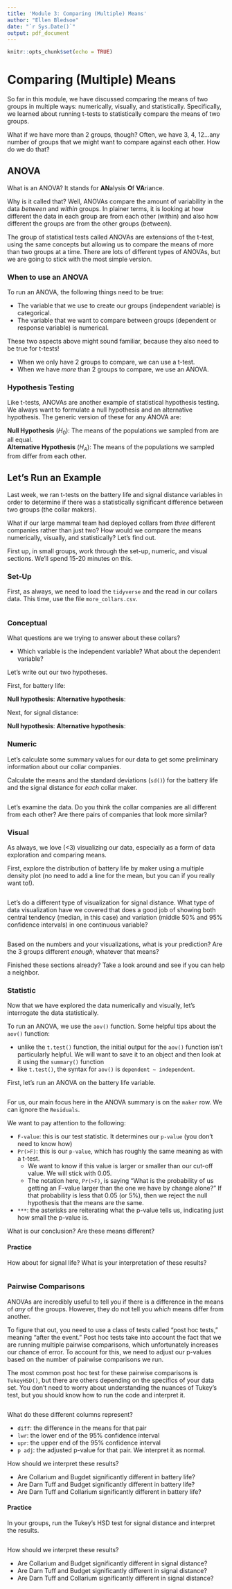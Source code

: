 ```yaml
---
title: 'Module 3: Comparing (Multiple) Means'
author: "Ellen Bledsoe"
date: "`r Sys.Date()`"
output: pdf_document
---
```


```r
knitr::opts_chunk$set(echo = TRUE)
```

# Comparing (Multiple) Means

So far in this module, we have discussed comparing the means of two groups in multiple ways: numerically, visually, and statistically. Specifically, we learned about running t-tests to statistically compare the means of two groups.

What if we have more than 2 groups, though? Often, we have 3, 4, 12...any number of groups that we might want to compare against each other. How do we do that?

## ANOVA

What is an ANOVA? It stands for **AN**alysis **O**f **VA**riance.

Why is it called that? Well, ANOVAs compare the amount of variability in the data *between* and *within* groups. In plainer terms, it is looking at how different the data in each group are from each other (within) and also how different the groups are from the other groups (between).

The group of statistical tests called ANOVAs are extensions of the t-test, using the same concepts but allowing us to compare the means of more than two groups at a time. There are lots of different types of ANOVAs, but we are going to stick with the most simple version.

### When to use an ANOVA

To run an ANOVA, the following things need to be true:

-   The variable that we use to create our groups (independent variable) is categorical.
-   The variable that we want to compare between groups (dependent or response variable) is numerical.

These two aspects above might sound familiar, because they also need to be true for t-tests!

-   When we only have 2 groups to compare, we can use a t-test.
-   When we have *more* than 2 groups to compare, we use an ANOVA.

### Hypothesis Testing

Like t-tests, ANOVAs are another example of statistical hypothesis testing. We always want to formulate a null hypothesis and an alternative hypothesis. The generic version of these for any ANOVA are:

**Null Hypothesis** ($H_{0}$): The means of the populations we sampled from are all equal.\
**Alternative Hypothesis** ($H_{A}$): The means of the populations we sampled from differ from each other.

## Let's Run an Example

Last week, we ran t-tests on the battery life and signal distance variables in order to determine if there was a statistically significant difference between two groups (the collar makers).

What if our large mammal team had deployed collars from *three* different companies rather than just two? How would we compare the means numerically, visually, and statistically? Let's find out.

First up, in small groups, work through the set-up, numeric, and visual sections. We'll spend 15-20 minutes on this.

### Set-Up

First, as always, we need to load the `tidyverse` and the read in our collars data. This time, use the file `more_collars.csv`.

```r

```

### Conceptual

What questions are we trying to answer about these collars?

-   Which variable is the independent variable? What about the dependent variable?

Let's write out our two hypotheses.

First, for battery life:

**Null hypothesis**: 
**Alternative hypothesis**: 

Next, for signal distance:

**Null hypothesis**: 
**Alternative hypothesis**: 

### Numeric

Let's calculate some summary values for our data to get some preliminary information about our collar companies.

Calculate the means and the standard deviations (`sd()`) for the battery life and the signal distance for *each* collar maker.

```r

```

Let's examine the data. Do you think the collar companies are all different from each other? Are there pairs of companies that look more similar?

### Visual

As always, we love (\<3) visualizing our data, especially as a form of data exploration and comparing means.

First, explore the distribution of battery life by maker using a multiple density plot (no need to add a line for the mean, but you can if you really want to!).

```r

```

Let's do a different type of visualization for signal distance. What type of data visualization have we covered that does a good job of showing both central tendency (median, in this case) and variation (middle 50% and 95% confidence intervals) in one continuous variable?

```r

```

Based on the numbers and your visualizations, what is your prediction? Are the 3 groups different *enough*, whatever that means?

Finished these sections already? Take a look around and see if you can help a neighbor.

### Statistic

Now that we have explored the data numerically and visually, let's interrogate the data statistically.

To run an ANOVA, we use the `aov()` function. Some helpful tips about the `aov()` function:

-   unlike the `t.test()` function, the initial output for the `aov()` function isn't particularly helpful. We will want to save it to an object and then look at it using the `summary()` function
-   like `t.test()`, the syntax for `aov()` is `dependent ~ independent`.

First, let's run an ANOVA on the battery life variable.

```r

```

For us, our main focus here in the ANOVA summary is on the `maker` row. We can ignore the `Residuals`.

We want to pay attention to the following:

-   `F-value`: this is our test statistic. It determines our `p-value` (you don't need to know how)
-   `Pr(>F)`: this is our `p-value`, which has roughly the same meaning as with a t-test.
    -   We want to know if this value is larger or smaller than our cut-off value. We will stick with 0.05.
    -   The notation here, `Pr(>F)`, is saying "What is the probability of us getting an F-value larger than the one we have by change alone?" If that probability is less that 0.05 (or 5%), then we reject the null hypothesis that the means are the same.
-   `***`: the asterisks are reiterating what the p-value tells us, indicating just how small the p-value is.

What is our conclusion? Are these means different?

#### Practice

How about for signal life? What is your interpretation of these results?

```r

```

### Pairwise Comparisons

ANOVAs are incredibly useful to tell you if there is a difference in the means of *any* of the groups. However, they do not tell you *which* means differ from another.

To figure that out, you need to use a class of tests called "post hoc tests," meaning "after the event." Post hoc tests take into account the fact that we are running multiple pairwise comparisons, which unfortunately increases our chance of error. To account for this, we need to adjust our p-values based on the number of pairwise comparisons we run.

The most common post hoc test for these pairwise comparisons is `TukeyHSD()`, but there are others depending on the specifics of your data set. You don't need to worry about understanding the nuances of Tukey's test, but you should know how to run the code and interpret it.

```r

```

What do these different columns represent?

-   `diff`: the difference in the means for that pair
-   `lwr`: the lower end of the 95% confidence interval
-   `upr`: the upper end of the 95% confidence interval
-   `p adj`: the adjusted p-value for that pair. We interpret it as normal.

How should we interpret these results?

-   Are Collarium and Bugdet significantly different in battery life?
-   Are Darn Tuff and Budget significantly different in battery life?
-   Are Darn Tuff and Collarium significantly different in battery life?

#### Practice

In your groups, run the Tukey's HSD test for signal distance and interpret the results.

```r

```

How should we interpret these results?

-   Are Collarium and Budget significantly different in signal distance?
-   Are Darn Tuff and Budget significantly different in signal distance?
-   Are Darn Tuff and Collarium significantly different in signal distance?
